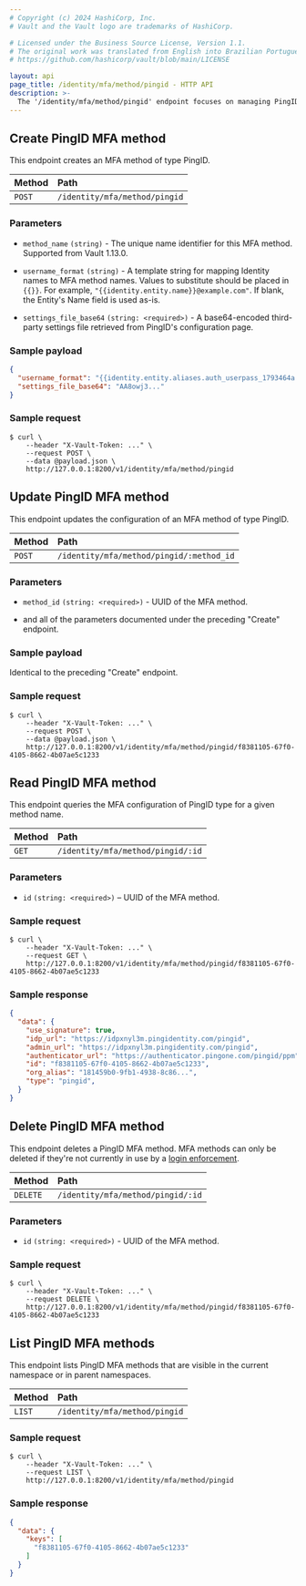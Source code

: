 ```yaml
---
# Copyright (c) 2024 HashiCorp, Inc.
# Vault and the Vault logo are trademarks of HashiCorp.

# Licensed under the Business Source License, Version 1.1.
# The original work was translated from English into Brazilian Portuguese.
# https://github.com/hashicorp/vault/blob/main/LICENSE

layout: api
page_title: /identity/mfa/method/pingid - HTTP API
description: >-
  The '/identity/mfa/method/pingid' endpoint focuses on managing PingID MFA behaviors in Vault.
---
```


## Create PingID MFA method

This endpoint creates an MFA method of type PingID.

| Method | Path                          |
|:-------|:------------------------------|
| `POST` | `/identity/mfa/method/pingid` |

### Parameters

- `method_name` `(string)` - The unique name identifier for this MFA method. Supported from Vault 1.13.0.

- `username_format` `(string)` - A template string for mapping Identity names to MFA method names. Values to substitute should be placed in `{{}}`. For example, `"{{identity.entity.name}}@example.com"`. If blank, the Entity's Name field is used as-is.

- `settings_file_base64` `(string: <required>)` - A base64-encoded third-party settings file retrieved from PingID's configuration page.

### Sample payload

```json
{
  "username_format": "{{identity.entity.aliases.auth_userpass_1793464a.name}}",
  "settings_file_base64": "AA8owj3..."
}
```

### Sample request

```shell-session
$ curl \
    --header "X-Vault-Token: ..." \
    --request POST \
    --data @payload.json \
    http://127.0.0.1:8200/v1/identity/mfa/method/pingid
```

## Update PingID MFA method

This endpoint updates the configuration of an MFA method of type PingID.

| Method | Path                                     |
|:-------|:-----------------------------------------|
| `POST` | `/identity/mfa/method/pingid/:method_id` |

### Parameters

- `method_id` `(string: <required>)` - UUID of the MFA method.

- and all of the parameters documented under the preceding "Create" endpoint.

### Sample payload

Identical to the preceding "Create" endpoint.

### Sample request

```shell-session
$ curl \
    --header "X-Vault-Token: ..." \
    --request POST \
    --data @payload.json \
    http://127.0.0.1:8200/v1/identity/mfa/method/pingid/f8381105-67f0-4105-8662-4b07ae5c1233
```

## Read PingID MFA method

This endpoint queries the MFA configuration of PingID type for a given method
name.

| Method | Path                              |
|:-------|:----------------------------------|
| `GET`  | `/identity/mfa/method/pingid/:id` |

### Parameters

- `id` `(string: <required>)` – UUID of the MFA method.

### Sample request

```shell-session
$ curl \
    --header "X-Vault-Token: ..." \
    --request GET \
    http://127.0.0.1:8200/v1/identity/mfa/method/pingid/f8381105-67f0-4105-8662-4b07ae5c1233
```

### Sample response

```json
{
  "data": {
    "use_signature": true,
    "idp_url": "https://idpxnyl3m.pingidentity.com/pingid",
    "admin_url": "https://idpxnyl3m.pingidentity.com/pingid",
    "authenticator_url": "https://authenticator.pingone.com/pingid/ppm",
    "id": "f8381105-67f0-4105-8662-4b07ae5c1233",
    "org_alias": "181459b0-9fb1-4938-8c86...",
    "type": "pingid",
  }
}
```

## Delete PingID MFA method

This endpoint deletes a PingID MFA method. MFA methods can only be deleted if they're not currently in use
by a [login enforcement](/vault/api-docs/secret/identity/mfa/login-enforcement).

| Method   | Path                              |
|:---------|:----------------------------------|
| `DELETE` | `/identity/mfa/method/pingid/:id` |

### Parameters

- `id` `(string: <required>)` - UUID of the MFA method.

### Sample request

```shell-session
$ curl \
    --header "X-Vault-Token: ..." \
    --request DELETE \
    http://127.0.0.1:8200/v1/identity/mfa/method/pingid/f8381105-67f0-4105-8662-4b07ae5c1233
```

## List PingID MFA methods

This endpoint lists PingID MFA methods that are visible in the current namespace or in parent namespaces.

| Method | Path                          |
|:-------|:------------------------------|
| `LIST` | `/identity/mfa/method/pingid` |

### Sample request

```shell-session
$ curl \
    --header "X-Vault-Token: ..." \
    --request LIST \
    http://127.0.0.1:8200/v1/identity/mfa/method/pingid
```

### Sample response

```json
{
  "data": {
    "keys": [
      "f8381105-67f0-4105-8662-4b07ae5c1233"
    ]
  }
}
```
